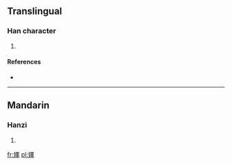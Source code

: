 ==Translingual==

===Han character===
{{Han char|rn=38|rad=女|as=13|sn=16|four=|canj=女田中十 (VWLJ)}}

# {{defn|Han|sort=女13}}

====References====
* {{Han ref|kx=0272.060|dkj=06769|hdz=21083.230|uh=5B15|ud=23317}}

----

==Mandarin==

===Hanzi===
{{cmn-hanzi|pin=[[shì]] ([[shi4]])|wg=shih<sup>4</sup>}}

# {{defn|lang=cmn|sort=女13}}

[[fr:嬕]]
[[pl:嬕]]